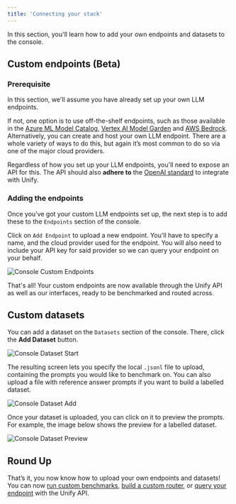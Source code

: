 ```yaml
---
title: 'Connecting your stack'
---
```


In this section, you'll learn how to add your own endpoints and datasets to the console.

## Custom endpoints (Beta)

### Prerequisite

In this section, we'll assume you have already set up your own LLM endpoints. 

If not, one option is to use off-the-shelf endpoints, such as those available in the 
[Azure ML Model Catalog](https://learn.microsoft.com/en-us/azure/machine-learning/concept-model-catalog), 
[Vertex AI Model Garden](https://cloud.google.com/model-garden) and 
[AWS Bedrock](https://aws.amazon.com/bedrock). 
Alternatively, you can create and host your own LLM endpoint. 
There are a whole variety of ways to do this, but again it’s most common to do so via one of the major cloud providers.

Regardless of how you set up your LLM endpoints, you'll need to expose an API for this. 
The API should also **adhere to** the [OpenAI standard](https://platform.openai.com/docs/api-reference) to integrate with Unify.

### Adding the endpoints

Once you’ve got your custom LLM endpoints set up, the next step is to add these to the `Endpoints` section of the console. 

Click on `Add Endpoint` to upload a new endpoint. 
You'll have to specify a name, and the cloud provider used for the endpoint. 
You will also need to include your API key for said provider so we can query your endpoint on your behalf.

<img
  src="/images/console_custom_endpoints.png"
  alt="Console Custom Endpoints"
/>

That's all! Your custom endpoints are now available through the Unify API as well as our interfaces, ready to be benchmarked and routed across.

## Custom datasets

You can add a dataset on the `Datasets` section of the console. There, click the **Add Dataset** button.

<img
  src="/images/console_datasets_start.png"
  alt="Console Dataset Start"
/>

The resulting screen lets you specify the local `.jsonl` file to upload, containing the prompts you would like to benchmark on. 
You can also upload a file with reference answer prompts if you want to build a labelled dataset.

<img
  src="/images/console_datasets_add.png"
  alt="Console Dataset Add"
/>

Once your dataset is uploaded, you can click on it to preview the prompts. For example, the image below shows the preview for a labelled dataset.

<img
  src="/images/console_datasets_preview.png"
  alt="Console Dataset Preview"
/>

## Round Up

That’s it, you now know how to upload your own endpoints and datasets! 
You can now [run custom benchmarks](https://unify.ai/docs/interfaces/running_benchmarks.html),
 [build a custom router](https://unify.ai/docs/interfaces/building_router.html),
 or [query your endpoint](https://unify.ai/docs/api/first_request.html) with the Unify API. 
